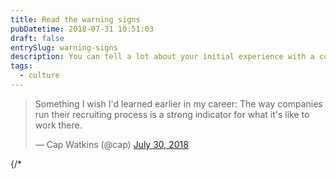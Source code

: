 ```yaml
---
title: Read the warning signs
pubDatetime: 2018-07-31 10:51:03
draft: false
entrySlug: warning-signs
description: You can tell a lot about your initial experience with a company.
tags:
  - culture
---
```


<blockquote class='twitter-tweet' data-lang='en'>
	<p lang='en' dir='ltr'>
		Something I wish I'd learned earlier in my career: The way companies run their recruiting
		process is a strong indicator for what it's like to work there.
	</p>
	&mdash; Cap Watkins (@cap)
	<a href='https://twitter.com/cap/status/1024016820280479744?ref_src=twsrc%5Etfw'>July 30, 2018</a>
</blockquote>
{/* <script async src="https://platform.twitter.com/widgets.js" charset="utf-8" /> */}

You can tell a lot about your initial experience with a company.
I've had poor experiences with both big and small companies.

Conversely, I've had well managed experiences, between initial interactions as well as onboarding, indicative of companies who are intentional about every part of the company.

The recruitment process is a highly tension-filled time, but don't ignore your spidey-sense about the clunky first experience, as it will most likely reflect the entire companies culture.
